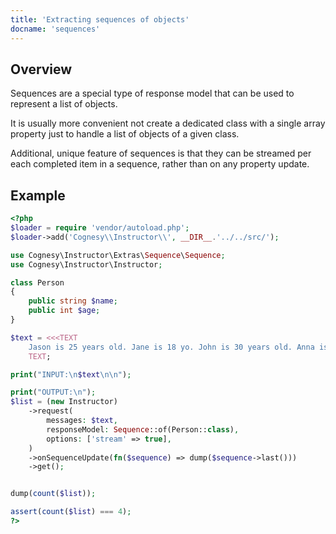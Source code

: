 ---
title: 'Extracting sequences of objects'
docname: 'sequences'
---

## Overview

Sequences are a special type of response model that can be used to represent
a list of objects.

It is usually more convenient not create a dedicated class with a single array
property just to handle a list of objects of a given class.

Additional, unique feature of sequences is that they can be streamed per each
completed item in a sequence, rather than on any property update.

## Example

```php
<?php
$loader = require 'vendor/autoload.php';
$loader->add('Cognesy\\Instructor\\', __DIR__.'../../src/');

use Cognesy\Instructor\Extras\Sequence\Sequence;
use Cognesy\Instructor\Instructor;

class Person
{
    public string $name;
    public int $age;
}

$text = <<<TEXT
    Jason is 25 years old. Jane is 18 yo. John is 30 years old. Anna is 2 years younger than him.
    TEXT;

print("INPUT:\n$text\n\n");

print("OUTPUT:\n");
$list = (new Instructor)
    ->request(
        messages: $text,
        responseModel: Sequence::of(Person::class),
        options: ['stream' => true],
    )
    ->onSequenceUpdate(fn($sequence) => dump($sequence->last()))
    ->get();


dump(count($list));

assert(count($list) === 4);
?>
```
